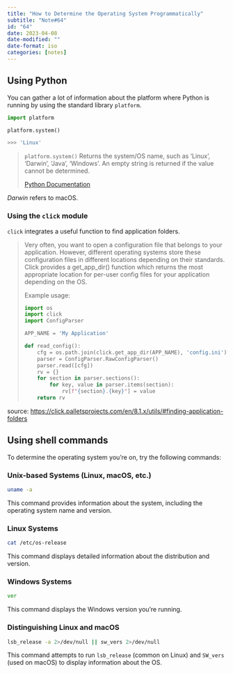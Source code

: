 ```yaml
---
title: "How to Determine the Operating System Programmatically"
subtitle: "Note#64"
id: "64"
date: 2023-04-08
date-modified: ""
date-format: iso
categories: [notes]
---
```

## Using Python

You can gather a lot of information about the platform where Python is running by using the standard library `platform`.

```python
import platform

platform.system()

>>> 'Linux'
```

> `platform.system()`
> Returns the system/OS name, such as 'Linux', 'Darwin', 'Java', 'Windows'. An empty string is returned if the value cannot be determined.
>
> [Python Documentation](https://docs.python.org/3/library/platform.html#platform.system)

*Darwin* refers to macOS.

### Using the `click` module

`click` integrates a useful function to find application folders.

> Very often, you want to open a configuration file that belongs to your application. However, different operating systems store these configuration files in different locations depending on their standards. Click provides a get_app_dir() function which returns the most appropriate location for per-user config files for your application depending on the OS.
>
> Example usage:
>
> ```python
> import os
> import click
> import ConfigParser
>
> APP_NAME = 'My Application'
>
> def read_config():
>     cfg = os.path.join(click.get_app_dir(APP_NAME), 'config.ini')
>     parser = ConfigParser.RawConfigParser()
>     parser.read([cfg])
>     rv = {}
>     for section in parser.sections():
>         for key, value in parser.items(section):
>             rv[f"{section}.{key}"] = value
>     return rv
> ```

source: <https://click.palletsprojects.com/en/8.1.x/utils/#finding-application-folders>

## Using shell commands

To determine the operating system you're on, try the following commands:

### Unix-based Systems (Linux, macOS, etc.)

```bash
uname -a
```

This command provides information about the system, including the operating system name and version.

### Linux Systems

```bash
cat /etc/os-release
```

This command displays detailed information about the distribution and version.

### Windows Systems

```cmd
ver
```

This command displays the Windows version you're running.

### Distinguishing Linux and macOS

```bash
lsb_release -a 2>/dev/null || sw_vers 2>/dev/null
```

This command attempts to run `lsb_release` (common on Linux) and `SW_vers` (used on macOS) to display information about the OS.
